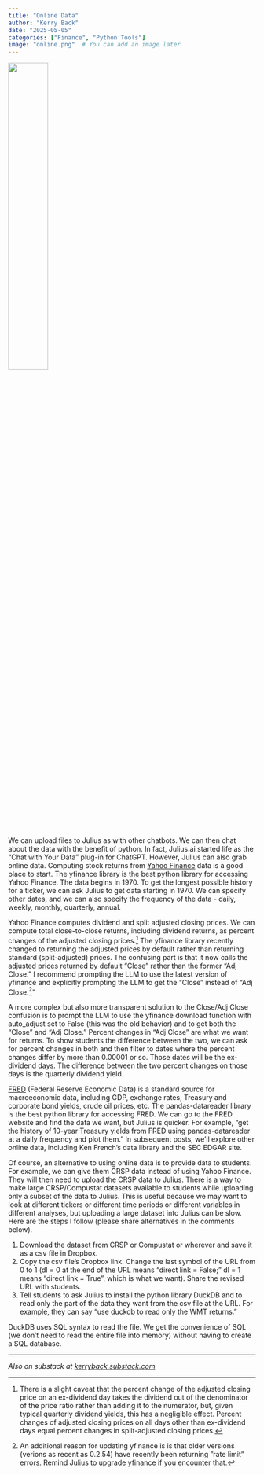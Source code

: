 ```yaml
---
title: "Online Data"
author: "Kerry Back"
date: "2025-05-05"
categories: ["Finance", "Python Tools"]
image: "online.png"  # You can add an image later
---
```


![](online.png){width=40% fig-align="center"}

We can upload files to Julius as with other chatbots.  We can then chat about the data with the benefit of python.  In fact, Julius.ai started life as the "Chat with Your Data" plug-in for ChatGPT.  However, Julius can also grab online data.  Computing stock returns from [Yahoo Finance](https://finance.yahoo.com/) data is a good place to start.  The yfinance library is the best python library for accessing Yahoo Finance.   The data begins in 1970.  To get the longest possible history for a ticker, we can ask Julius to get data starting in 1970.  We can specify other dates, and we can also specify the frequency of the data - daily, weekly, monthly, quarterly, annual.   

Yahoo Finance computes dividend and split adjusted closing prices.  We can compute total close-to-close returns, including dividend returns, as percent changes of the adjusted closing prices.^[There is a slight caveat that the percent change of the adjusted closing price on an ex-dividend day takes the dividend out of the denominator of the price ratio rather than adding it to the numerator, but, given typical quarterly dividend yields, this has a negligible effect.  Percent changes of adjusted closing prices on all days other than ex-dividend days equal percent changes in split-adjusted closing prices.]  The yfinance library recently changed to returning the adjusted prices by default rather than returning standard (split-adjusted) prices.  The confusing part is that it now calls the adjusted prices returned by default "Close" rather than the former "Adj Close."  I recommend prompting the LLM to use the latest version of yfinance and explicitly prompting the LLM to get the "Close" instead of "Adj Close.^[An additional reason for updating yfinance is is that older versions (verions as recent as 0.2.54) have recently been returning "rate limit" errors.  Remind Julius to upgrade yfinance if you encounter that.]"  

A more complex but also more transparent solution to the Close/Adj Close confusion is to prompt the LLM to use the yfinance download function with auto_adjust set to False (this was the old behavior) and to get both the "Close" and "Adj Close."  Percent changes in "Adj Close" are what we want for returns.  To show students the difference between the two, we can ask for percent changes in both and then filter to dates where the percent changes differ by more than 0.00001 or so.  Those dates will be the ex-dividend days.  The difference between the two percent changes on those days is the quarterly dividend yield.

[FRED](https://fred.stlouisfed.org/) (Federal Reserve Economic Data) is a standard source for macroeconomic data, including GDP, exchange rates, Treasury and corporate bond yields, crude oil prices, etc.  The pandas-datareader library is the best python library for accessing FRED.  We can go to the FRED website and find the data we want, but Julius is quicker.  For example, "get the history of 10-year Treasury yields from FRED using pandas-datareader at a daily frequency and plot them."  In subsequent posts, we'll explore other online data, including Ken French's data library and the SEC EDGAR site.

Of course, an alternative to using online data is to provide data to students.  For example, we can give them CRSP data instead of using Yahoo Finance.  They will then need to upload the CRSP data to Julius.  There is a way to make large CRSP/Compustat datasets available to students while uploading only a subset of the data to Julius.  This is useful because we may want to look at different tickers or different time periods or different variables in different analyses, but uploading a large dataset into Julius can be slow.  Here are the steps I follow (please share alternatives in the comments below).

1.  Download the dataset from CRSP or Compustat or wherever and save it as a csv file in Dropbox.
2.  Copy the csv file's Dropbox link.  Change the last symbol of the URL from 0 to 1 (dl = 0 at the end of the URL means "direct link = False;" dl = 1 means "direct link = True", which is what we want).  Share the revised URL with students.
3.  Tell students to ask Julius to install the python library DuckDB and to read only the part of the data they want from the csv file at the URL.  For example, they can say "use duckdb to read only the WMT returns."

DuckDB uses SQL syntax to read the file.  We get the convenience of SQL  (we don't need to read the entire file into memory) without having to create a SQL database.  

---

*Also on substack at [kerryback.substack.com](https://kerryback.substack.com)*